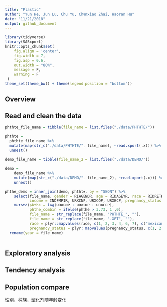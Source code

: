 ```yaml
---
title: "Plastic"
author: "Yun He, Jun Lu, Chu Yu, Chunxiao Zhai, Haoran Hu"
date: "11/21/2018"
output: github_document
---
```


```r
library(tidyverse)
library(SASxport)
knitr::opts_chunk$set(
    fig.align = 'center',
    fig.width = 7,
    fig.asp = 0.6,
    out.width = "80%",
    message = F,
    warning = F
 )
theme_set(theme_bw() + theme(legend.position = "bottom"))


```

## Overview

## Read and clean the data
```r
phthte_file_name = tibble(file_name = list.files("./data/PHTHTE/"))

phthte =
  phthte_file_name %>% 
  mutate(map(str_c("./data/PHTHTE/", file_name), ~read.xport(.x))) %>% 
  unnest() 
    
demo_file_name = tibble(file_name_2 = list.files("./data/DEMO/"))

demo = 
    demo_file_name %>% 
    mutate(map(str_c("./data/DEMO/", file_name_2), ~read.xport(.x))) %>% 
    unnest()

phthe_demo = inner_join(demo, phthte, by = "SEQN") %>% 
    select(file_name, gender = RIAGENDR, age = RIDAGEYR, race = RIDRETH3, weight = WTMEC2YR, 
           income = INDFMPIR, URXCNP, URXCOP, URXECP, pregnancy_status = RIDEXPRG) %>% 
    mutate(phthe = log(URXCNP + URXCOP + URXECP),
           phthe_combin = ifelse(phthe > 3.73, 1 ,0),
           file_name = str_replace(file_name, "PHTHTE_", ""),
           file_name = str_replace(file_name, ".XPT", ""),
           race = plyr::mapvalues(race, c(1, 2, 3, 4, 6, 7), c("mexican_american", "other_hispanic", "non_hispanic_white", "non_hispanic_black", "non_hispanic_asian", "other_race")),
           pregnancy_status = plyr::mapvalues(pregnancy_status, c(1, 2, 3), c("yes", "no", "unknown"))) %>% 
  rename(year = file_name)
  
```

## Exploratory analysis

## Tendency analysis

## Population compare

性别，种族，塑化剂随年龄变化